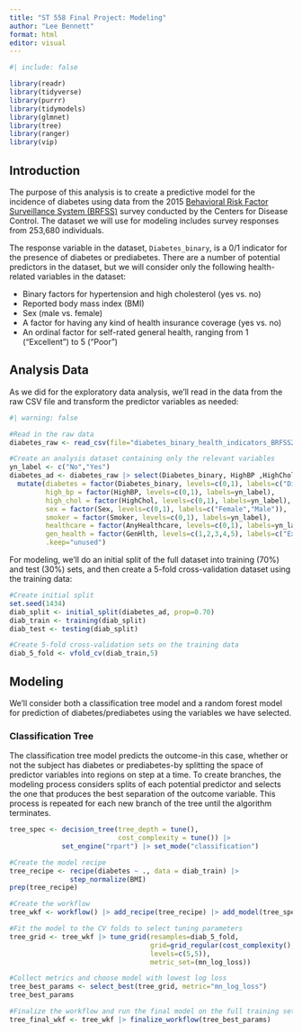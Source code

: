 ```yaml
---
title: "ST 558 Final Project: Modeling"
author: "Lee Bennett"
format: html
editor: visual
---
```


```r
#| include: false

library(readr)
library(tidyverse)
library(purrr)
library(tidymodels)
library(glmnet)
library(tree)
library(ranger)
library(vip)
```

## Introduction

The purpose of this analysis is to create a predictive model for the incidence of diabetes using data from the 2015 [Behavioral Risk Factor Surveillance System (BRFSS)](https://www.cdc.gov/brfss/index.html) survey conducted by the Centers for Disease Control. The dataset we will use for modeling includes survey responses from 253,680 individuals.

The response variable in the dataset, `Diabetes_binary`, is a 0/1 indicator for the presence of diabetes or prediabetes. There are a number of potential predictors in the dataset, but we will consider only the following health-related variables in the dataset:

-   Binary factors for hypertension and high cholesterol (yes vs. no)
-   Reported body mass index (BMI)
-   Sex (male vs. female)
-   A factor for having any kind of health insurance coverage (yes vs. no)
-   An ordinal factor for self-rated general health, ranging from 1 ("Excellent") to 5 ("Poor")


## Analysis Data

As we did for the exploratory data analysis, we'll read in the data from the raw CSV file and transform the predictor variables as needed:

```r
#| warning: false

#Read in the raw data
diabetes_raw <- read_csv(file="diabetes_binary_health_indicators_BRFSS2015.csv",show_col_types=FALSE)

#Create an analysis dataset containing only the relevant variables
yn_label <- c("No","Yes")
diabetes_ad <- diabetes_raw |> select(Diabetes_binary, HighBP ,HighChol, BMI, Smoker, Sex, AnyHealthcare, GenHlth) |>
  mutate(diabetes = factor(Diabetes_binary, levels=c(0,1), labels=c("Diabetes or prediabetes","No diabetes")),
         high_bp = factor(HighBP, levels=c(0,1), labels=yn_label),
         high_chol = factor(HighChol, levels=c(0,1), labels=yn_label),
         sex = factor(Sex, levels=c(0,1), labels=c("Female","Male")),
         smoker = factor(Smoker, levels=c(0,1), labels=yn_label),
         healthcare = factor(AnyHealthcare, levels=c(0,1), labels=yn_label),
         gen_health = factor(GenHlth, levels=c(1,2,3,4,5), labels=c("Excellent", "Very good", "Good", "Fair", "Poor")),
         .keep="unused")

```

For modeling, we'll do an initial split of the full dataset into training (70%) and test (30%) sets, and then create a 5-fold cross-validation dataset using the training data:

```r
#Create initial split
set.seed(1434)
diab_split <- initial_split(diabetes_ad, prop=0.70)
diab_train <- training(diab_split)
diab_test <- testing(diab_split)

#Create 5-fold cross-validation sets on the training data
diab_5_fold <- vfold_cv(diab_train,5)
```

## Modeling

We'll consider both a classification tree model and a random forest model for prediction of diabetes/prediabetes using the variables we have selected.

### Classification Tree

The classification tree model predicts the outcome-in this case, whether or not the subject has diabetes or prediabetes-by splitting the space of predictor variables into regions on step at a time. To create branches, the modeling process considers splits of each potential predictor and selects the one that produces the best separation of the outcome variable. This process is repeated for each new branch of the tree until the algorithm terminates. 

```r
tree_spec <- decision_tree(tree_depth = tune(),
                           cost_complexity = tune()) |>
             set_engine("rpart") |> set_mode("classification")

#Create the model recipe
tree_recipe <- recipe(diabetes ~ ., data = diab_train) |>
               step_normalize(BMI)
prep(tree_recipe)

#Create the workflow
tree_wkf <- workflow() |> add_recipe(tree_recipe) |> add_model(tree_spec)

#Fit the model to the CV folds to select tuning parameters
tree_grid <- tree_wkf |> tune_grid(resamples=diab_5_fold, 
                                   grid=grid_regular(cost_complexity(), tree_depth(),
                                   levels=c(5,5)),
                                   metric_set=(mn_log_loss))

#Collect metrics and choose model with lowest log loss
tree_best_params <- select_best(tree_grid, metric="mn_log_loss")
tree_best_params

#Finalize the workflow and run the final model on the full training set
tree_final_wkf <- tree_wkf |> finalize_workflow(tree_best_params)
```